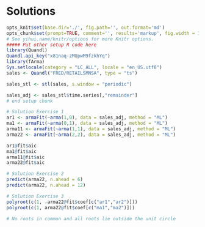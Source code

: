 # Solutions

```r
opts_knit$set(base.dir='./', fig.path='', out.format='md')
opts_chunk$set(prompt=TRUE, comment='', results='markup', fig.width = 12, fig.height = 7, fig.align = "center")
# See yihui.name/knitr/options for more Knitr options.
##### Put other setup R code here
library(Quandl)
Quandl.api_key("x81naq-zMUpwM9fzkhYq")
library(fArma)
Sys.setlocale(category = "LC_ALL", locale = "en_US.utf8")
sales <- Quandl("FRED/RETAILSMNSA", type = "ts")

sales_stl <- stl(sales, s.window = "periodic")

sales_adj <- sales_stl$time.series[,"remainder"]
# end setup chunk
```

```r
# Solution Exercise 1
ar1 <- armaFit(~arma(1,0), data = sales_adj, method = "ML")
ma1 <- armaFit(~arma(0,1), data = sales_adj, method = "ML")
arma11 <- armaFit(~arma(1,1), data = sales_adj, method = "ML")
arma22 <- armaFit(~arma(2,2), data = sales_adj, method = "ML")

ar1@fit$aic
ma1@fit$aic
arma11@fit$aic
arma22@fit$aic

# Solution Exercise 2
predict(arma22, n.ahead = 6)
predict(arma22, n.ahead = 12)

# Solution Exercise 3
polyroot(c(1, -arma22@fit$coef[c("ar1","ar2")]))
polyroot(c(1, arma22@fit$coef[c("ma1","ma2")]))

# No roots in common and all roots lie outside the unit circle
```